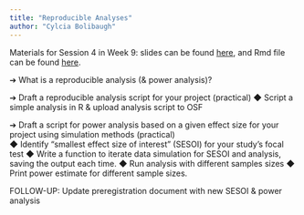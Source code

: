 ```yaml
---
title: "Reproducible Analyses"
author: "Cylcia Bolibaugh"
---
```


Materials for Session 4 in Week 9: slides can be found [here](./04DigitalTools.pdf), and Rmd file can be found [here](./simsWeek9.html).

➔	What is a reproducible analysis (& power analysis)? 

➔	Draft a reproducible analysis script for your project (practical)
◆	Script a simple analysis in R & upload analysis script to OSF

➔	Draft a script for power analysis based on a given effect size for your project using simulation methods (practical)  
◆	Identify “smallest effect size of interest” (SESOI) for your study’s focal test 
◆	Write a function to iterate data simulation for SESOI and analysis, saving the output each time. 
◆	Run analysis with different samples sizes
◆	Print power estimate for different sample sizes. 

FOLLOW-UP: Update preregistration document with new SESOI & power analysis
